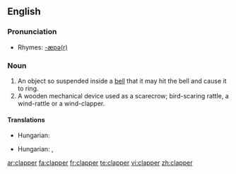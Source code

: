 ==English==

===Pronunciation===
*Rhymes: [[Rhymes:English:-æpə(r)|-æpə(r)]]

===Noun===
{{en-noun}}

# An object so suspended inside a [[bell]] that it may hit the bell and cause it to ring.
# A wooden mechanical device used as a scarecrow; bird-scaring rattle, a wind-rattle or a wind-clapper.

====Translations====
{{trans-top|the tongue of a bell}}
* Hungarian: {{t|hu|harangnyelv}}
{{trans-mid}}
{{trans-bottom}}

{{trans-top|rattle}}
* Hungarian: {{t|hu|kereplő}}, {{t|hu|szélkelep}}
{{trans-mid}}
{{trans-bottom}}

[[ar:clapper]]
[[fa:clapper]]
[[fr:clapper]]
[[te:clapper]]
[[vi:clapper]]
[[zh:clapper]]